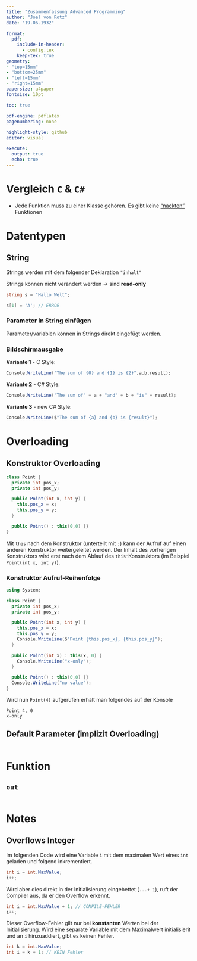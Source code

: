 ```yaml
---
title: "Zusammenfassung Advanced Programming"
author: "Joel von Rotz"
date: "19.06.1932"

format:
  pdf:
    include-in-header:
      - config.tex
    keep-tex: true
geometry: 
- "top=15mm"
- "bottom=25mm"
- "left=15mm"
- "right=15mm"
papersize: a4paper
fontsize: 10pt

toc: true

pdf-engine: pdflatex
pagenumbering: none

highlight-style: github
editor: visual

execute: 
  output: true
  echo: true
---
```


# Vergleich `C` & `C#`

- Jede Funktion muss zu einer Klasse gehören. Es gibt keine ["nackten"]{.underline} Funktionen


# Datentypen

## String

Strings werden mit dem folgender Deklaration `"inhalt"` 

::: callout-important

Strings können nicht verändert werden -> sind **read-only**

```csharp
string s = "Hallo Welt";

s[1] = 'A'; // ERROR
```

:::

### Parameter in String einfügen

Parameter/variablen können in Strings direkt eingefügt werden.

`\end{multicols}`{=latex}


### Bildschirmausgabe

**Variante 1** - C Style:

```csharp
Console.WriteLine("The sum of {0} and {1} is {2}",a,b,result);
```

**Variante 2** - C# Style:

```csharp
Console.WriteLine("The sum of" + a + "and" + b + "is" + result);
```

**Variante 3** - new C# Style:

```csharp
Console.WriteLine($"The sum of {a} and {b} is {result}");
```

`\begin{multicols}{2}`{=latex}

# Overloading

## Konstruktor Overloading

```csharp
class Point {
  private int pos_x;
  private int pos_y;

  public Point(int x, int y) {
    this.pos_x = x;
    this.pos_y = y;
  }

  public Point() : this(0,0) {}
}
```

Mit `this` nach dem Konstruktor (unterteilt mit `:`) kann der Aufruf auf einen anderen Konstruktor weitergeleitet werden. Der Inhalt des vorherigen Konstruktors wird erst nach dem Ablauf des `this`-Konstruktors (im Beispiel `Point(int x, int y)`).

### Konstruktor Aufruf-Reihenfolge

```csharp
using System;

class Point {
  private int pos_x;
  private int pos_y;

  public Point(int x, int y) {
    this.pos_x = x;
    this.pos_y = y;
    Console.WriteLine($"Point {this.pos_x}, {this.pos_y}");
  }

  public Point(int x) : this(x, 0) {
    Console.WriteLine("x-only");
  }

  public Point() : this(0,0) {}
  Console.WriteLine("no value");
}
```

Wird nun `Point(4)` aufgerufen erhält man folgendes auf der Konsole

```output
Point 4, 0
x-only
```

## Default Parameter (implizit Overloading)

```csharp

```

# Funktion


## `out` 

```csharp

```

# Notes

## Overflows Integer

Im folgenden Code wird eine Variable `i` mit dem maximalen Wert eines `int` geladen und folgend inkrementiert.

```csharp
int i = int.MaxValue;
i++;
```

Wird aber dies direkt in der Initialisierung eingebettet (`...+ 1`), ruft der Compiler aus, da er den Overflow erkennt.

```csharp
int i = int.MaxValue + 1; // COMPILE-FEHLER
i++;
```

::: callout-caution

Dieser Overflow-Fehler gilt nur bei **konstanten** Werten bei der Initialisierung. Wird eine separate Variable mit dem Maximalwert initialisierit und an `i` hinzuaddiert, gibt es keinen Fehler.


```csharp
int k = int.MaxValue;
int i = k + 1; // KEIN Fehler
```

:::



